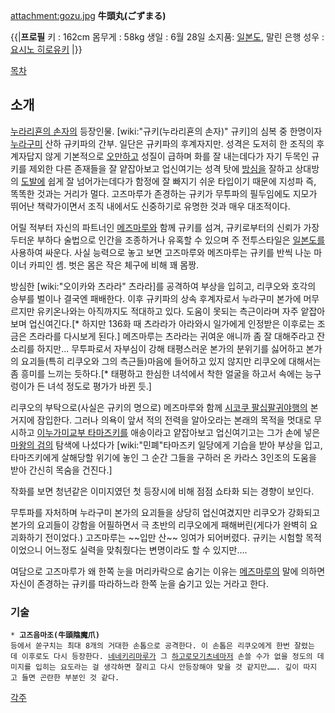 attachment:gozu.jpg
'''牛頭丸(ごずまる)'''

{{|'''프로필'''
키 : 162cm
몸무게 : 58kg
생일 : 6월 28일
소지품: [[일본도]], 말린 은행
성우 : [[요시노 히로유키]]
|}}

[[목차]]

== 소개 ==
[[누라리횬의 손자]]의 등장인물. [wiki:"규키(누라리횬의 손자)" 규키]의 심복 중 한명이자 [[누라구미]] 산하 규키파의 간부. 일단은 규키파의 후계자지만. 성격은 도저히 한 조직의 후계자답지 않게 기본적으로 [[오만]]하고  성질이 급하며 화를 잘 내는데다가 자기 두목인 규키를 제외한 다른 존재들을 잘 얕잡아보고 업신여기는 성격 탓에 [[방심]]을 잘하고 상대방의 [[도발]]에 쉽게 잘 넘어가는데다가 함정에 잘 빠지기 쉬운 타입이기 때문에 지성파 즉, 똑똑한 것과는 거리가 멀다. 고즈마루가 존경하는 규키가 무투파의 필두임에도 지모가 뛰어난 책략가이면서 조직 내에서도 신중하기로 유명한 것과 매우 대조적이다.

어릴 적부터 자신의 파트너인 [[메즈마루]]와 함께 규키를 섬겨, 규키로부터의 신뢰가 가장 두터운 부하다
술법으로 인간을 조종하거나 유혹할 수 있으며 주 전투스타일은 [[일본도]]를 사용하여 싸운다. 사실 능력으로 놓고 보면 고즈마루와 메즈마루는 규키를 반씩 나눈 마이너 카피인 셈. 벗은 몸은 작은 체구에 비해 꽤 몸짱.

방심한 [wiki:"오이카와 츠라라" 츠라라]를 공격하여 부상을 입히고, 리쿠오와 호각의 승부를 벌이나 결국엔 패배한다. 이후 규키파의 상속 후계자로서 누라구미 본가에 머무르지만 유키온나와는 아직까지도 적대하고 있다. 도움이 못되는 측근이라며 자주 앝잡아보며 업신여긴다.[* 하지만 136화 때 츠라라가 아라와시 일가에게 인정받은 이후로는 조금은 츠라라를 다시보게 된다.] 메즈마루는 츠라라는 귀여운 애니까 좀 잘 대해주라고 잔소리를 하지만... 무투파로서 자부심이 강해 태평스러운 본가의 분위기를 싫어하고 본가의 요괴들(특히 리쿠오와 그의 측근들)마음에 들어하고 있지 않지만 리쿠오에 대해서는 좀 흥미를 느끼는 듯하다.[* 태평하고 한심한 녀석에서 착한 얼굴을 하고서 속에는 능구렁이가 든 녀석 정도로 평가가 바뀐 듯.]

리쿠오의 부탁으로(사실은 규키의 명으로) 메즈마루와 함께 [[시코쿠 팔십팔귀야행]]의 본거지에 잠입한다. 그러나 의욕이 앞서 적의 전력을 알아오라는 본래의 목적을 멋대로 무시하고 [[이누가미교부 타마즈키]]를 애송이라고 얕잡아보고 업신여기고는 그가 손에 넣은 [[마왕의 검]]의 탐색에 나섰다가 [wiki:"민폐"타마즈키 일당에게 기습을 받아 부상을 입고, 타마즈키에게 살해당할 위기에 놓인 그 순간 그들을 구하러 온 카라스 3인조의 도움을 받아 간신히 목숨을 건진다.] 

작화를 보면 청년같은 이미지였던 첫 등장시에 비해 점점 쇼타화 되는 경향이 보인다.

무투파를 자처하며 누라구미 본가의 요괴들을 상당히 업신여겼지만 리쿠오가 강화되고 본가의 요괴들이 강함을 어필하면서 극 초반의 리쿠오에게 패해버린(게다가 완벽히 요괴화하기 전이었다.) 고즈마루는 ~~입만 산~~ 잉여가 되어버렸다. 규키는 시험할 목적이었으니 어느정도 실력을 맞춰줬다는 변명이라도 할 수 있지만….

여담으로 고즈마루가 왜 한쪽 눈을 머리카락으로 숨기는 이유는 [[메즈마루]]의 말에 의하면 자신이 존경하는 규키를 따라하느라 한쪽 눈을 숨기고 있는 거라고 한다.
=== 기술 ===
 * '''고즈음마조(牛頭陰魔爪)'''
 등에서 쏟구치는 최대 8개의 거대한 손톱으로 공격한다. 이 손톱은 리쿠오에게 한번 잘렸는데 이후로도 다시 등장한다. [[네네키리마루]]가 그 [[하고로모기츠네]]마저 손쓸 수가 없을 정도의 데미지를 입히는 요도라는 걸 생각하면 잘리고 다시 안등장해야 맞을 것 같지만……. 깊이 따지고 들면 곤란한 부분인 것 같다.

[[각주]]
